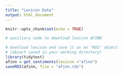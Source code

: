 ```yaml
---
title: "Lexicon Data"
output: html_document
---
```


```r
knitr::opts_chunk$set(echo = TRUE)
```

```r
# auxiliary code to download lexicon AFINN

# download lexicon and save it as an "RDS" object
# (object saved in your working directory)
library(tidytext)
afinn = get_sentiments(lexicon ="afinn")
saveRDS(afinn, file = "afinn.rds")
```
